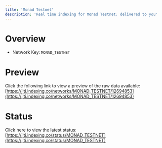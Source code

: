 ```yaml
---
title: 'Monad Testnet'
description: 'Real time indexing for Monad Testnet; delivered to you'
---
```


# Overview
- Network Key: `MONAD_TESTNET`

# Preview
Click the following link to view a preview of the raw data available: [https://jiti.indexing.co/networks/MONAD_TESTNET/12694853](https://jiti.indexing.co/networks/MONAD_TESTNET/12694853)

# Status
Click here to view the latest status: [https://jiti.indexing.co/status/MONAD_TESTNET](https://jiti.indexing.co/status/MONAD_TESTNET)
